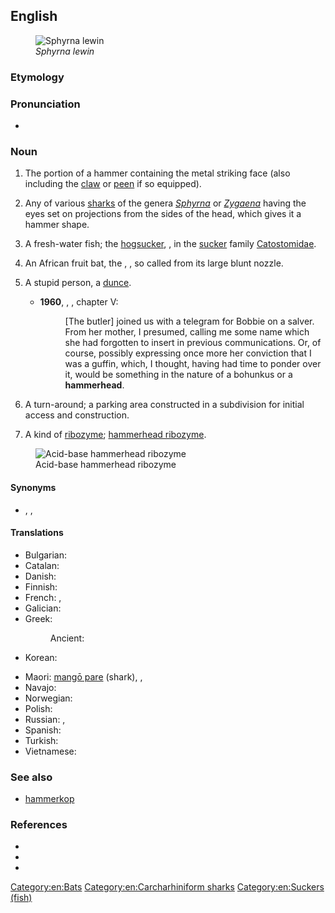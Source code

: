==English==

[[File:Hammerhead shark.jpg|thumb|''Sphyrna lewin'']]

===Etymology===
{{compound|en|hammer|head}}

===Pronunciation===
* {{audio|en|En-au-hammerhead.ogg|Audio (AU)}}

===Noun===
{{en-noun}}

# The portion of a hammer containing the metal striking face (also including the [[claw]] or [[peen]] if so equipped).
# {{lb|en|zoology}} Any of various [[shark]]s of the genera ''[[Sphyrna]]'' or ''[[Zygaena]]'' having the eyes set on projections from the sides of the head, which gives it a hammer shape.
# {{lb|en|zoology}} A fresh-water fish; the [[hogsucker]], {{taxlink|Hypentelium nigricans|species}}, in the [[sucker]] family [[Catostomidae]].
# {{lb|en|zoology}} An African fruit bat, the {{vern|hammer-headed fruit bat}}, {{taxlink|Hypsignathus monstrosus|species|noshow=1}}, so called from its large blunt nozzle.
# {{lb|en|slang}} A stupid person, a [[dunce]].
#* '''1960''', {{w|P. G. Wodehouse}}, ''{{w|Jeeves in the Offing}}'', chapter V:
#*: [The butler] joined us with a telegram for Bobbie on a salver. From her mother, I presumed, calling me some name which she had forgotten to insert in previous communications. Or, of course, possibly expressing once more her conviction that I was a guffin, which, I thought, having had time to ponder over it, would be something in the nature of a bohunkus or a '''hammerhead'''.
#  A turn-around; a parking area constructed in a subdivision for initial access and construction.
# {{lb|en|biology}} A kind of [[ribozyme]]; [[hammerhead ribozyme]].
[[File:Acid_base_hammerhead_ribozyme.png|thumb|Acid-base hammerhead ribozyme]]

====Synonyms====
* {{sense|shark}} {{l|en|hammerhead shark}}, {{vern|hammer fish}}, {{vern|balance fish}}

====Translations====
{{trans-top|shark}}
* Bulgarian: {{t|bg|акула-чук|f}}
* Catalan: {{t|ca|tauró martell|m}}
* Danish: {{t|da|hammerhaj}}
* Finnish: {{t+|fi|vasarahai}}
* French: {{t+|fr|requin marteau|m}}, {{t+|fr|zygène|f}}
* Galician: {{t+|gl|peixe martelo|m}}
* Greek:
*: Ancient: {{t|grc|ζύγαινα|f}}
* Korean: {{t|ko|귀상어}}
{{trans-mid}}
* Maori: [[mangō pare]] (shark), {{t|mi|mangōpare}}, {{t|mi|kakere}}
* Navajo: {{t|nv|łóóʼ hashkéhé bitsiiʼ dikʼání}}
* Norwegian: {{t|no|hammerhai|m}}
* Polish: {{t|pl|rekin młot|m}}
* Russian: {{t+|ru|аку́ла-мо́лот|f}}, {{t+|ru|ры́ба-мо́лот|f}}
* Spanish: {{t|es|cornudilla|f}}
* Turkish: {{t|tr|çekiç başlı köpek balığı}}
* Vietnamese: {{t|vi|cá mập đầu búa}}
{{trans-bottom}}

===See also===
* [[hammerkop]]

===References===
* {{pedia}}
* {{R:OneLook}}
* {{R:Century 1911}}

[[Category:en:Bats]]
[[Category:en:Carcharhiniform sharks]]
[[Category:en:Suckers (fish)]]